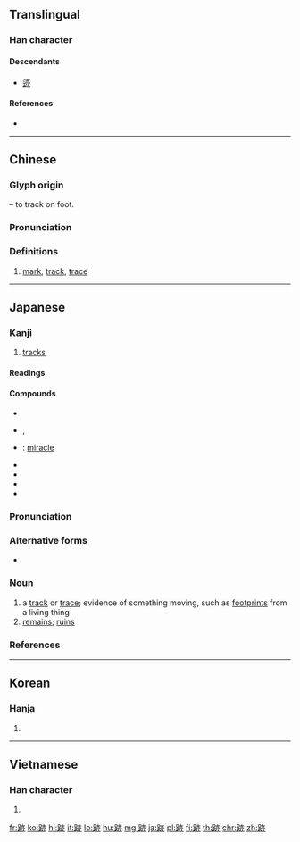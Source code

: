 {{character info/new}}
{{also|迹}}
==Translingual==
{{ja-forms|跡|[[迹]]|跡}}

===Han character===
{{Han char|rn=157|rad=足|as=06|sn=13|four=60130|canj=RMYLC|ids=⿰𧾷亦}}

====Descendants====
* [[迹]]

====References====
* {{Han ref|kx=1224.160|dkj=37493|dj=1696.070|hdz=63706.020|uh=8DE1|ud=36321|bh=B8F1|bd=47345}}

----

==Chinese==
{{zh-forms|s=迹|t2=蹟}}

===Glyph origin===
{{Han etym}}
{{Han compound|足|alt1=⻊|t1=foot, move|亦|ls=psc|c1=s|c2=p}} – to track on foot.

===Pronunciation===
{{zh-pron
|m=迹
|c=zik1,zek3
|h=pfs=chiak
|md=
|mn=chek/jiah/liah
|w=
|mc=y
|oc=y
|cat=n
}}

===Definitions===
{{zh-hanzi}}

# [[mark]], [[track]], [[trace]]

----

==Japanese==

===Kanji===
{{ja-kanji|grade=c|rs=足06}}

# [[track]]s

====Readings====
{{ja-readings|kanon=[[せき]] (seki)|goon=[[しゃく]] (shaku)|kun=[[あと]] (ato)}}

====Compounds====
{{der-top|Compounds}}
* {{ja-r|足跡|あしあと}}
* {{ja-r|遺跡|いせき}}, {{ja-r|遺跡|ゆいせき}}
* {{ja-r|奇跡|きせき}}: [[miracle]]
* {{ja-r|形跡|けいせき}}
* {{ja-r|史跡|しせき}}
* {{ja-r|足跡|そくせき}}
* {{ja-r|焼け跡|やけあと}}
{{der-bottom}}

{{ja-kanjitab|あと|yomi=k}}

===Pronunciation===
{{ja-pron|yomi=k|あと|acc=1|acc_ref=DJR,NHK}}

===Alternative forms===
* {{ja-l|迹}}

===Noun===
{{ja-noun|あと}}

# a [[track]] or [[trace]]; evidence of something moving, such as [[footprint]]s from a living thing
# [[remain]]s; [[ruin]]s

===References===
<references/>

----

==Korean==

===Hanja===
{{ko-hanja|hangeul=적}}

# {{defn|lang=ko|sort=足06}}

----

==Vietnamese==

===Han character===
{{vi-hantu|[[tích]]|rs=足06}}

# {{defn|lang=vi|sort=足06}}

[[fr:跡]]
[[ko:跡]]
[[hi:跡]]
[[it:跡]]
[[lo:跡]]
[[hu:跡]]
[[mg:跡]]
[[ja:跡]]
[[pl:跡]]
[[fi:跡]]
[[th:跡]]
[[chr:跡]]
[[zh:跡]]